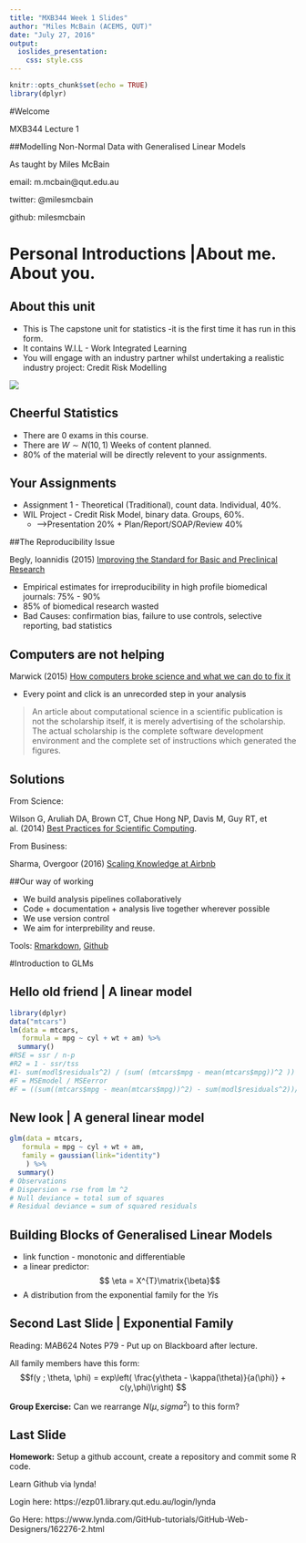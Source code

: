 ```yaml
---
title: "MXB344 Week 1 Slides"
author: "Miles McBain (ACEMS, QUT)"
date: "July 27, 2016"
output:
  ioslides_presentation:
    css: style.css
---
```


```r
knitr::opts_chunk$set(echo = TRUE)
library(dplyr)
```

#Welcome 

MXB344 Lecture 1

##Modelling Non-Normal Data with Generalised Linear Models

As taught by Miles McBain

email: m.mcbain@qut.edu.au

twitter: @milesmcbain

github: milesmcbain

# Personal Introductions |About me. About you.


## About this unit
* This is The capstone unit for statistics -it is the first time it has run in this form.
* It contains W.I.L - Work Integrated Learning
* You will engage with an industry partner whilst undertaking a realistic industry project: Credit Risk Modelling

![](http://www.boq.com.au/media/rebranding/images/logo_BOQ.png)

## Cheerful Statistics
* There are 0 exams in this course.
* There are $W \sim N(10,1)$ Weeks of content planned.
* 80% of the material will be directly relevent to your assignments.

## Your Assignments
* Assignment 1 - Theoretical (Traditional), count data. Individual, 40%.
* WIL Project - Credit Risk Model, binary data. Groups, 60%.
  + -->Presentation 20% + Plan/Report/SOAP/Review 40%

##The Reproducibility Issue

Begly, Ioannidis (2015) [Improving the Standard for Basic and Preclinical Research](http://circres.ahajournals.org/content/116/1/116.long)

* Empirical estimates for irreproducibility in high profile biomedical journals: 75% - 90%
* 85% of biomedical research wasted
* Bad Causes: confirmation bias, failure to use controls, selective reporting, bad statistics 

## Computers are not helping

Marwick (2015) [How computers broke science and what we can do to fix it](https://theconversation.com/how-computers-broke-science-and-what-we-can-do-to-fix-it-49938)

* Every point and click is an unrecorded step in your analysis

> An article about computational science in a scientific publication is not the scholarship itself, it is merely advertising of the scholarship. The actual scholarship is the complete software development environment and the complete set of instructions which generated the figures.

## Solutions

From Science:

Wilson G, Aruliah DA, Brown CT, Chue Hong NP, Davis M, Guy RT, et al. (2014) [Best Practices for Scientific Computing](http://journals.plos.org/plosbiology/article?id=10.1371/journal.pbio.1001745).

From Business:

Sharma, Overgoor (2016) [Scaling Knowledge at Airbnb](https://medium.com/airbnb-engineering/scaling-knowledge-at-airbnb-875d73eff091#.ch3jw2leh)

##Our way of working

* We build analysis pipelines collaboratively
* Code + documentation + analysis live together wherever possible
* We use version control
* We aim for interprebility and reuse.

Tools: [Rmarkdown](rmarkdown.rstudio.co), [Github](https://github.com/)

#Introduction to GLMs

## Hello old friend | A linear model {.codefont}
```r
library(dplyr)
data("mtcars")
lm(data = mtcars,
   formula = mpg ~ cyl + wt + am) %>%
  summary()
#RSE = ssr / n-p
#R2 = 1 - ssr/tss
#1- sum(modl$residuals^2) / (sum( (mtcars$mpg - mean(mtcars$mpg))^2 ))
#F = MSEmodel / MSEerror
#F = ((sum((mtcars$mpg - mean(mtcars$mpg))^2) - sum(modl$residuals^2))/3) / (sum(modl$residuals^2)/28)
```

## New look | A general linear model {.codefont}
```r
glm(data = mtcars,
   formula = mpg ~ cyl + wt + am,
   family = gaussian(link="identity") 
    ) %>%
  summary()
# Observations
# Dispersion = rse from lm ^2
# Null deviance = total sum of squares
# Residual deviance = sum of squared residuals
```

## Building Blocks of Generalised Linear Models
* link function - monotonic and differentiable 
* a linear predictor: $$ \eta = X^{T}\matrix{\beta}$$
* A distribution from the exponential family for the $Yi$s

## Second Last Slide | Exponential Family
Reading: MAB624 Notes P79 - Put up on Blackboard after lecture.

All family members have this form: $$f(y ; \theta, \phi) = exp\left( \frac{y\theta - \kappa(\theta)}{a(\phi)} + c(y,\phi)\right) $$

**Group Exercise:** Can we rearrange $N(\mu,sigma^2)$ to this form?



## Last Slide

**Homework:** Setup a github account, create a repository and commit some R code. 

Learn Github via lynda! 

Login here:
https://ezp01.library.qut.edu.au/login/lynda

Go Here:
https://www.lynda.com/GitHub-tutorials/GitHub-Web-Designers/162276-2.html

